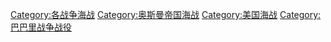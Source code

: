 [[Category:各战争海战|Category:各战争海战]]
[[Category:奥斯曼帝国海战|Category:奥斯曼帝国海战]]
[[Category:美国海战|Category:美国海战]]
[[Category:巴巴里战争战役|Category:巴巴里战争战役]]